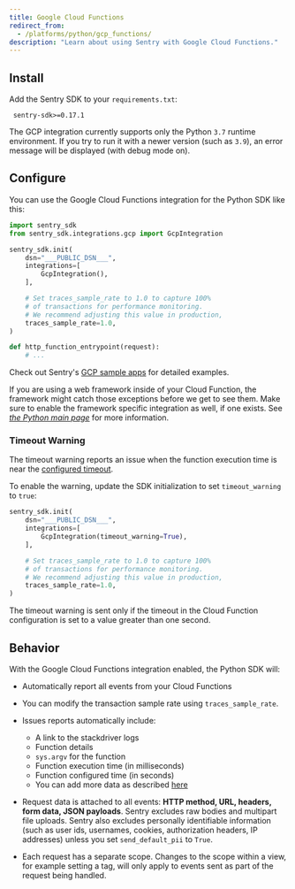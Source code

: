 ```yaml
---
title: Google Cloud Functions
redirect_from:
  - /platforms/python/gcp_functions/
description: "Learn about using Sentry with Google Cloud Functions."
---
```


## Install

Add the Sentry SDK to your `requirements.txt`:

```text {filename:requirements.txt}
 sentry-sdk>=0.17.1
```

<Note>

The GCP integration currently supports only the Python `3.7` runtime environment. If you try to run it with a newer version (such as `3.9`), an error message will be displayed (with debug mode on).

</Note>

## Configure

You can use the Google Cloud Functions integration for the Python SDK like this:

<SignInNote />

```python
import sentry_sdk
from sentry_sdk.integrations.gcp import GcpIntegration

sentry_sdk.init(
    dsn="___PUBLIC_DSN___",
    integrations=[
        GcpIntegration(),
    ],

    # Set traces_sample_rate to 1.0 to capture 100%
    # of transactions for performance monitoring.
    # We recommend adjusting this value in production,
    traces_sample_rate=1.0,
)

def http_function_entrypoint(request):
    # ...
```

Check out Sentry's [GCP sample apps](https://github.com/getsentry/examples/tree/master/gcp-cloud-functions) for detailed examples.

<Alert level="info" title="Note">

If you are using a web framework inside of your Cloud Function, the framework might catch those exceptions before we get to see them. Make sure to enable the framework specific integration as well, if one exists. See [_the Python main page_](/platforms/python/) for more information.

</Alert>

### Timeout Warning

The timeout warning reports an issue when the function execution time is near
the [configured timeout](https://cloud.google.com/functions/docs/concepts/exec#timeout).

To enable the warning, update the SDK initialization to set `timeout_warning` to
`true`:

<SignInNote />

```python
sentry_sdk.init(
    dsn="___PUBLIC_DSN___",
    integrations=[
        GcpIntegration(timeout_warning=True),
    ],

    # Set traces_sample_rate to 1.0 to capture 100%
    # of transactions for performance monitoring.
    # We recommend adjusting this value in production,
    traces_sample_rate=1.0,
)
```

The timeout warning is sent only if the timeout in the Cloud Function configuration is set to a value greater than one second.

## Behavior

With the Google Cloud Functions integration enabled, the Python SDK will:

- Automatically report all events from your Cloud Functions
- You can <PlatformLink to="/configuration/filtering/">modify the transaction sample rate</PlatformLink> using `traces_sample_rate`.
- Issues reports automatically include:

  - A link to the stackdriver logs
  - Function details
  - `sys.argv` for the function
  - Function execution time (in milliseconds)
  - Function configured time (in seconds)
  - You can add more data as described [here](enriching-events/)

- Request data is attached to all events: **HTTP method, URL, headers, form data, JSON payloads**. Sentry excludes raw bodies and multipart file uploads. Sentry also excludes personally identifiable information (such as user ids, usernames, cookies, authorization headers, IP addresses) unless you set `send_default_pii` to `True`.

- Each request has a separate scope. Changes to the scope within a view, for example setting a tag, will only apply to events sent as part of the request being handled.
